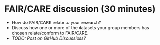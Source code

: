 <!-- vim: set ft=markdown: -->

# FAIR/CARE discussion (30 minutes)

* How do FAIR/CARE relate to your research?
* Discuss how one or more of the datasets your group members has chosen
  relate/conform to FAIR/CARE.
* _TODO: Post on GitHub Discussions?_
